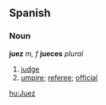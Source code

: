 == Spanish ==
=== Noun ===
'''juez''' ''m, f'' '''jueces''' ''plural''
# [[judge]]
# [[umpire]]; [[referee]]; [[official]]

[[hu:Juez]]
